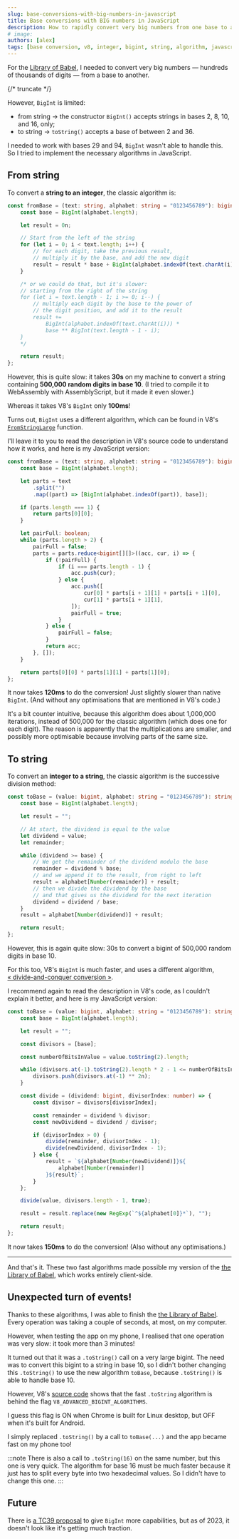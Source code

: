 ```yaml
---
slug: base-conversions-with-big-numbers-in-javascript
title: Base conversions with BIG numbers in JavaScript
description: How to rapidly convert very big numbers from one base to another in JavaScript.
# image:
authors: [alex]
tags: [base conversion, v8, integer, bigint, string, algorithm, javascript]
---
```


For the [Library of Babel](https://babel.zwyx.dev), I needed to convert very big numbers — hundreds of thousands of digits — from a base to another.

{/* truncate */}

However, `BigInt` is limited:

- from string → the constructor `BigInt()` accepts strings in bases 2, 8, 10, and 16, only;
- to string → `toString()` accepts a base of between 2 and 36.

I needed to work with bases 29 and 94, `BigInt` wasn't able to handle this. So I tried to implement the necessary algorithms in JavaScript.

## From string

To convert a **string to an integer**, the classic algorithm is:

```ts
const fromBase = (text: string, alphabet: string = "0123456789"): bigint => {
	const base = BigInt(alphabet.length);

	let result = 0n;

	// Start from the left of the string
	for (let i = 0; i < text.length; i++) {
		// for each digit, take the previous result,
		// multiply it by the base, and add the new digit
		result = result * base + BigInt(alphabet.indexOf(text.charAt(i)));
	}

	/* or we could do that, but it's slower:
	// starting from the right of the string
	for (let i = text.length - 1; i >= 0; i--) {
		// multiply each digit by the base to the power of
		// the digit position, and add it to the result
		result +=
			BigInt(alphabet.indexOf(text.charAt(i))) *
			base ** BigInt(text.length - 1 - i);
	}
	*/

	return result;
};
```

However, this is quite slow: it takes **30s** on my machine to convert a string containing **500,000 random digits in base 10**. (I tried to compile it to WebAssembly with AssemblyScript, but it made it even slower.)

Whereas it takes V8's `BigInt` only **100ms**!

Turns out, `BigInt` uses a different algorithm, which can be found in V8's [`FromStringLarge`](https://github.com/v8/v8/blob/main/src/bigint/fromstring.cc) function.

I'll leave it to you to read the description in V8's source code to understand how it works, and here is my JavaScript version:

```ts
const fromBase = (text: string, alphabet: string = "0123456789"): bigint => {
	const base = BigInt(alphabet.length);

	let parts = text
		.split("")
		.map((part) => [BigInt(alphabet.indexOf(part)), base]);

	if (parts.length === 1) {
		return parts[0][0];
	}

	let pairFull: boolean;
	while (parts.length > 2) {
		pairFull = false;
		parts = parts.reduce<bigint[][]>((acc, cur, i) => {
			if (!pairFull) {
				if (i === parts.length - 1) {
					acc.push(cur);
				} else {
					acc.push([
						cur[0] * parts[i + 1][1] + parts[i + 1][0],
						cur[1] * parts[i + 1][1],
					]);
					pairFull = true;
				}
			} else {
				pairFull = false;
			}
			return acc;
		}, []);
	}

	return parts[0][0] * parts[1][1] + parts[1][0];
};
```

It now takes **120ms** to do the conversion! Just slightly slower than native `BigInt`. (And without any optimisations that are mentioned in V8's code.)

It's a bit counter intuitive, because this algorithm does about 1,000,000 iterations, instead of 500,000 for the classic algorithm (which does one for each digit). The reason is apparently that the multiplications are smaller, and possibly more optimisable because involving parts of the same size.

## To string

To convert an **integer to a string**, the classic algorithm is the successive division method:

```ts
const toBase = (value: bigint, alphabet: string = "0123456789"): string => {
	const base = BigInt(alphabet.length);

	let result = "";

	// At start, the dividend is equal to the value
	let dividend = value;
	let remainder;

	while (dividend >= base) {
		// We get the remainder of the dividend modulo the base
		remainder = dividend % base;
		// and we append it to the result, from right to left
		result = alphabet[Number(remainder)] + result;
		// then we divide the dividend by the base
		// and that gives us the dividend for the next iteration
		dividend = dividend / base;
	}
	result = alphabet[Number(dividend)] + result;

	return result;
};
```

However, this is again quite slow: 30s to convert a bigint of 500,000 random digits in base 10.

For this too, V8's `BigInt` is much faster, and uses a different algorithm, [« divide-and-conquer conversion »](https://github.com/v8/v8/blob/main/src/bigint/tostring.cc).

I recommend again to read the description in V8's code, as I couldn't explain it better, and here is my JavaScript version:

```ts
const toBase = (value: bigint, alphabet: string = "0123456789"): string => {
	const base = BigInt(alphabet.length);

	let result = "";

	const divisors = [base];

	const numberOfBitsInValue = value.toString(2).length;

	while (divisors.at(-1).toString(2).length * 2 - 1 <= numberOfBitsInValue) {
		divisors.push(divisors.at(-1) ** 2n);
	}

	const divide = (dividend: bigint, divisorIndex: number) => {
		const divisor = divisors[divisorIndex];

		const remainder = dividend % divisor;
		const newDividend = dividend / divisor;

		if (divisorIndex > 0) {
			divide(remainder, divisorIndex - 1);
			divide(newDividend, divisorIndex - 1);
		} else {
			result = `${alphabet[Number(newDividend)]}${
				alphabet[Number(remainder)]
			}${result}`;
		}
	};

	divide(value, divisors.length - 1, true);

	result = result.replace(new RegExp(`^${alphabet[0]}*`), "");

	return result;
};
```

It now takes **150ms** to do the conversion! (Also without any optimisations.)

---

And that's it. These two fast algorithms made possible my version of the [the Library of Babel](https://babel.zwyx.dev), which works entirely client-side.

## Unexpected turn of events!

Thanks to these algorithms, I was able to finish the [the Library of Babel](https://babel.zwyx.dev). Every operation was taking a couple of seconds, at most, on my computer.

However, when testing the app on my phone, I realised that one operation was very slow: it took more than 3 minutes!

It turned out that it was a `.toString()` call on a very large bigint. The need was to convert this bigint to a string in base 10, so I didn't bother changing this `.toString()` to use the new algorithm `toBase`, because `.toString()` is able to handle base 10.

However, V8's [source code](https://github.com/v8/v8/blob/main/src/bigint/tostring.cc) shows that the fast `.toString` algorithm is behind the flag `V8_ADVANCED_BIGINT_ALGORITHMS`.

I guess this flag is ON when Chrome is built for Linux desktop, but OFF when it's built for Android.

I simply replaced `.toString()` by a call to `toBase(...)` and the app became fast on my phone too!

:::note
There is also a call to `.toString(16)` on the same number, but this one is very quick. The algorithm for base 16 must be much faster because it just has to split every byte into two hexadecimal values. So I didn't have to change this one.
:::

## Future

There is [a TC39 proposal](https://github.com/tc39/proposal-number-fromstring) to give `BigInt` more capabilities, but as of 2023, it doesn't look like it's getting much traction.
